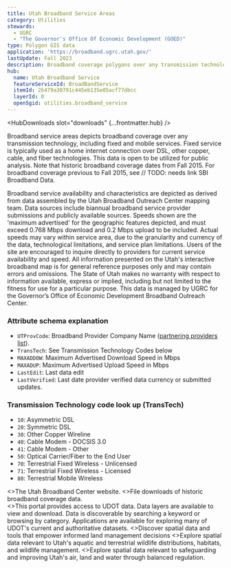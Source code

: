 ```yaml
---
title: Utah Broadband Service Areas
category: Utilities
stewards:
  - UGRC
  - "The Governor's Office Of Economic Development (GOED)"
type: Polygon GIS data
application: 'https://broadband.ugrc.utah.gov/'
lastUpdate: Fall 2023
description: Broadband coverage polygons over any transmission technology, including fixed and mobile services.
hub:
  name: Utah Broadband Service
  featureServiceId: BroadBandService
  itemId: 2b479a30791c445eb135e05acf77dbcc
  layerId: 0
  openSgid: utilities.broadband_service
---
```



<Layout title={frontmatter.title} subTitle={frontmatter.lastUpdate} category={frontmatter.category}>
<Metadata slot="metadata" {...frontmatter} />

  <ApplicationLink slot="application-link" href={frontmatter.application} />

  <HubDownloads slot="downloads" {...frontmatter.hub} />

  <Fragment slot="summary">
    <p>
      Broadband service areas depicts broadband coverage over any transmission technology, including fixed and mobile
      services. Fixed service is typically used as a home internet connection over DSL, other copper, cable, and fiber
      technologies. This data is open to be utilized for public analysis. Note that historic broadband coverage dates
      from Fall 2015. For broadband coverage previous to Fall 2015, see // TODO: needs link SBI Broadband Data.
    </p>
  </Fragment>

  <Disclaimer slot="disclaimer">
    Broadband service availability and characteristics are depicted as derived from data assembled by the Utah Broadband
    Outreach Center mapping team. Data sources include biannual broadband service provider submissions and publicly
    available sources. Speeds shown are the 'maximum advertised' for the geographic features depicted, and must exceed
    0.768 Mbps download and 0.2 Mbps upload to be included. Actual speeds may vary within service area, due to the
    granularity and currency of the data, technological limitations, and service plan limitations. Users of the site are
    encouraged to inquire directly to providers for current service availability and speed. All information presented on
    the Utah's interactive broadband map is for general reference purposes only and may contain errors and omissions.
    The State of Utah makes no warranty with respect to information available, express or implied, including but not
    limited to the fitness for use for a particular purpose. This data is managed by UGRC for the Governor’s Office of
    Economic Development Broadband Outreach Center.
  </Disclaimer>

  <Fragment slot="description">
    <h3>Attribute schema explanation</h3>
    <ul class="pl-4">
      <li>
        <code class="font-semibold">UTProvCode</code>: Broadband Provider Company Name (<a href="https://business.utah.gov/broadband/utah-broadband-providers/">partnering providers list</a>).
      </li>
      <li><code class="font-semibold">TransTech</code>: See Transmission Technology Codes below</li>
      <li><code class="font-semibold">MAXADDOW</code>: Maximum Advertised Download Speed in Mbps</li>
      <li><code class="font-semibold">MAXADUP</code>: Maximum Advertised Upload Speed in Mbps</li>
      <li><code class="font-semibold">LastEdit</code>: Last data edit</li>
      <li>
        <code class="font-semibold">LastVerified</code>: Last date provider verified data currency or submitted updates.
      </li>
    </ul>
    <h3>Transmission Technology code look up (TransTech)</h3>
    <ul class="pl-4">
      <li> <code class="font-semibold">10</code>: Asymmetric DSL</li>
      <li> <code class="font-semibold">20</code>: Symmetric DSL </li>
      <li> <code class="font-semibold">30</code>: Other Copper Wireline</li>
      <li> <code class="font-semibold">40</code>: Cable Modem - DOCSIS 3.0 </li>
      <li> <code class="font-semibold">41</code>: Cable Modem - Other</li>
      <li> <code class="font-semibold">50</code>: Optical Carrier/Fiber to the End User </li>
      <li> <code class="font-semibold">70</code>: Terrestrial Fixed Wireless - Unlicensed</li>
      <li> <code class="font-semibold">71</code>: Terrestrial Fixed Wireless - Licensed </li>
      <li> <code class="font-semibold">80</code>: Terrestrial Mobile Wireless</li>
    </ul>
  </Fragment>

  <Section title={`More ${frontmatter.title} resources`} slot="more-resources" stripe titlePosition="center">
    <GridForMoreResources>
      <CardWithPopularLink title="GOEO" href="https://broadband.utah.gov/">
        <>The Utah Broadband Center website.</>
      </CardWithPopularLink>
      <CardWithPopularLink
        title="Historic data"
        href="https://drive.google.com/drive/folders/1BwZ_p5bZVtewcQehU-o51el78eIHyQ1s"
      >
        <>File downloads of historic broadband coverage data.</>
      </CardWithPopularLink>
    </GridForMoreResources>
  </Section>

  <Section title="You might also like" slot="you-might-also-like" titlePosition="center">
    <GridForYouMightLike>
      <CardWithSmallLink title="UDOT Data Portal" href="https://data.udot.utah.gov">
        <>This portal provides access to UDOT data. Data layers are available to view and download. Data is discoverable
        by searching a keyword or browsing by category. Applications are available for exploring many of UDOT's current
        and authoritative datasets.</>
      </CardWithSmallLink>
      <CardWithSmallLink title="SITLA GIS Portal" href="https://gis.trustlands.utah.gov">
        <>Discover spatial data and tools that empower informed land management decisions</>
      </CardWithSmallLink>
      <CardWithSmallLink title="DNR Data Portal" href="https://dwr-data-utahdnr.hub.arcgis.com/">
        <>Explore spatial data relevant to Utah's aquatic and terrestrial wildlife distributions, habitats, and wildlife
        management.</>
      </CardWithSmallLink>
      <CardWithSmallLink title="DEQ Data Portal" href="https://utahdeq.maps.arcgis.com/home/index.html">
        <>Explore spatial data relevant to safeguarding and improving Utah's air, land and water through balanced
        regulation.</>
      </CardWithSmallLink>
    </GridForYouMightLike>
  </Section>
</Layout>
